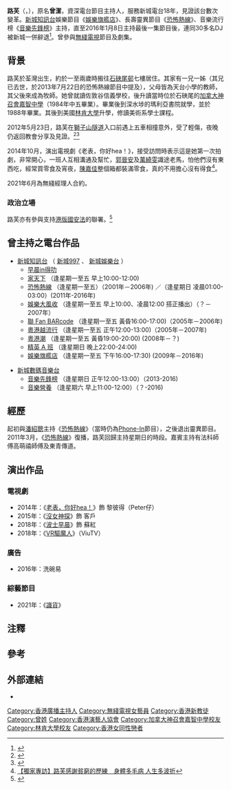 {{藝人
| 姓名 = 路芙
| 類型 = 節目主持
| 圖片 =
| 圖片尺寸 = 
| 圖片簡介 = 
| 本名 = 曾潔
| 外文 = 
| 英文名 = Ruth Tsang
| 綽號 = 
| 藝名 = 
| 國籍 = {{CNHK}}
| 民族 =
| 籍貫 = 
| 出生日期 = {{Birth date and age|year=1967|month=9|day=20}}
| 出生地點 = {{BHKG}}
| 逝世日期 =  
| 逝世地點 = 
| 職業 = 電台節目主持<br>演員
| 語言 = 粵語、英語、國語
| 教育程度 = 美國[[林肯大學|林肯大學]]美術系學士<ref>{{web reference|URL=http://the-sun.on.cc/channels/fea/20080314/20080313234214_0000.html|title=十年DJ生涯一味靠嚇 路芙恐怖熱線搵鬼聽|work=太陽報|year=2008年|date=3月14日}}</ref>
| 母校 = 佐敦谷信義學校<br>[[加拿大神召會嘉智中學|加拿大神召會嘉智中學]]<br>瑪利亞書院
| 宗教信仰 = [[基督教|基督教]]
| 相關團體 = [[新城廣播有限公司|新城廣播有限公司]]
| imdb = 5939296
}}

'''路芙'''（{{lang|en|'''Tsang Kit Ruth'''}}，{{bd|1967年|9月20日|catIdx=T}}），原名'''曾潔'''，資深電台節目主持人，服務新城電台18年，見證該台數次變革。[[新城知訊台|新城知訊台]]娛樂節目《[[娛樂旗艦店|娛樂旗艦店]]》、長壽靈異節目《[[恐怖熱線|恐怖熱線]]》、音樂流行榜《[[音樂先鋒榜|音樂先鋒榜]]》主持，直至2016年1月8日主持最後一集節目後，連同30多名DJ被新城一併辭退<ref>{{web reference|URL=http://hd.stheadline.com/news/daily/ent/413136/|title=新城電台裁30人 Bob轉兼職路芙被炒|work=頭條日報|year=2016年|date=1月9日}}</ref>。曾參與[[無綫電視|無綫電視]]節目及劇集。

==背景==
路芙於荃灣出生，約於一至兩歲時搬往[[石硤尾邨|石硤尾邨]]七樓居住。其家有一兄一姊（其兄已去世，於2013年7月22日的恐怖熱線節目中提及），父母皆為天台小學的教師，其父後來成為牧師。她曾就讀佐敦谷信義學校{{noteTag|資料出自無綫電視節目《[[兄弟幫|兄弟幫]]》第1915集 - 天台學校靈異故事。（2017年8月31日）}}，後升讀當時位於石硤尾的[[加拿大神召會嘉智中學|加拿大神召會嘉智中學]]（1984年中五畢業）。畢業後到深水埗的瑪利亞書院就學，並於1988年畢業。其後到美國[[林肯大學|林肯大學]]升學，修讀美術系學士課程。

2012年5月23日，路芙在[[獅子山隧道|獅子山隧道]]入口前遇上五車相撞意外，受了輕傷，夜晚仍返回教會分享及見證。<ref>{{web reference|URL=http://the-sun.on.cc/cnt/entertainment/20120523/00470_005.html|title=DJ路芙獅隧口五車相撞|work=太陽報|year=2012年|date=5月23日}}</ref><ref>{{web reference|URL=http://orientaldaily.on.cc/cnt/entertainment/20120523/00282_033.html|title=DJ路芙五車連環撞險夾扁|work=東方日報|year=2012年|date=5月23日}}</ref>

2014年10月，演出電視劇《老表，你好hea！》，接受訪問時表示這是她第一次拍劇，非常開心，一班人互相溝通及幫忙，[[郭晉安|郭晉安]]及[[萬綺雯|萬綺雯]]識途老馬，怕他們沒有東西吃，經常買零食及宵夜，[[陳嘉佳|陳嘉佳]]整個箱都裝滿零食，真的不用擔心沒有得食<ref>[http://bka.mpweekly.com/interview/%E6%B1%AA%E6%9B%BC%E7%8E%B2-%E6%9B%BC%E9%8F%A1%E9%A0%AD/20170923-82568 【獨家專訪】路芙感謝貧窮的歷練　身體多毛病 人生多波折]</ref>。

2021年6月為無綫經理人合約。

=== 政治立場 ===
路芙亦有參與支持[[全國人民代表大會關於建立健全香港特別行政區維護國家安全的法律制度和執行機制的決定|港版國安法]]的聯署。<ref>{{cite news |title=文藝界2600人聯署支持立法 |accessdate=2020-06-02 |work=文匯報 |date=2020-05-30}}</ref>

==曾主持之電台作品==
* [[新城知訊台|新城知訊台]] （ [[新城997|新城997]] 、 [[新城娛樂台|新城娛樂台]] ）
**  [[早晨in得叻|早晨in得叻]]        
**  [[家天下|家天下]]                （逢星期一至五 早上10:00-12:00)
**  [[恐怖熱線|恐怖熱線]]             （逢星期一至五）（2001年－2006年) ／（逢星期日 凌晨01:00-03:00）(2011年-2016年)
**  [[娛樂大風收|娛樂大風收]]          （逢星期一至五 早上10:00、凌晨12:00 搭正播出）（？－2007年）
**  [[聯_Fan_BARcode|聯 Fan BARcode]]  （逢星期一至五 黃昏16:00-17:00)（2005年－2006年)
**  [[粵港越流行|粵港越流行]]          （逢星期一至五 正午12:00-13:00)（2005年－2007年)
**  [[粵港潮|粵港潮]]                （逢星期一至五 黃昏19:00-20:00)  (2008年－？)
**  [[精英_A_班|精英 A 班]]            （逢星期日  晚上22:00-24:00)       
**  [[娛樂旗艦店|娛樂旗艦店]]          （逢星期一至五 下午16:00-17:30)  (2009年－2016年)


* [[新城數碼音樂台|新城數碼音樂台]] 
** [[音樂先鋒榜|音樂先鋒榜]]   （逢星期日 正午12:00-13:00）（2013-2016)
** [[音樂營養|音樂營養]]      （逢星期六 早上11:00-12:00）（？-2016)



==經歷==
起初與[[潘紹聰|潘紹聰]]主持《[[恐怖熱線|恐怖熱線]]》（當時仍為[[Phone-In|Phone-In]]節目），之後退出靈異節目。2011年3月，《[[恐怖熱線|恐怖熱線]]》復播，路芙回歸主持星期日的時段。嘉賓主持有法科師傅高萌禧師傅及東青傳道。

==演出作品==
===電視劇===
*2014年：《[[老表，你好hea！|老表，你好hea！]]》飾 黎彼得（Peter仔）
*2015年：《[[沒女神探|沒女神探]]》飾 客戶
*2018年：《[[波士早晨|波士早晨]]》飾 蘇紅
*2018年：《[[VR驅魔人|VR驅魔人]]》（ViuTV）

===廣告===
*2016年：洗碗易

=== 綜藝節目 ===

* 2021年：《[[識貨|識貨]]》

==注釋==
{{noteFoot}}

==參考==
{{reflist}}

==外部連結==
*{{sinaweibo|ruthlofu}}
{{新城電台唱片騎師}}
{{DEFAULTSORT:Ruth}}
[[Category:香港廣播主持人|Category:香港廣播主持人]]
[[Category:無綫電視女藝員|Category:無綫電視女藝員]]
[[Category:香港新教徒|Category:香港新教徒]]
[[Category:曾姓|Category:曾姓]]
[[Category:香港演藝人協會|Category:香港演藝人協會]]
[[Category:加拿大神召會嘉智中學校友|Category:加拿大神召會嘉智中學校友]]
[[Category:林肯大學校友|Category:林肯大學校友]]
[[Category:香港女同性戀者|Category:香港女同性戀者]]